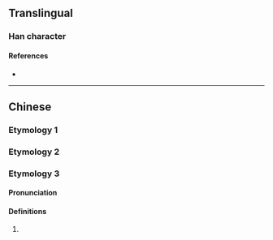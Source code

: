 {{character info}}
==Translingual==

===Han character===
{{Han char|rn=86|rad=火|as=08|sn=12|four=17334|canj=SEF|ids=⿱取灬}}

====References====
* {{Han ref|kx=0674.030|dkj=19115|hdz=32211.120|uh=7123|ud=28963|bh=DA5E|bd=55902}}

----

==Chinese==
{{zh-forms}}

===Etymology 1===
{{zh-see|炒|a}}

===Etymology 2===
{{zh-see|聚|a}}

===Etymology 3===
====Pronunciation====
{{zh-pron
|m=jù
|c=caau2
|mc=
|oc=
|ma=
|cat=pn
}}

====Definitions====
{{zh-hanzi}}

# {{surname|zh}}